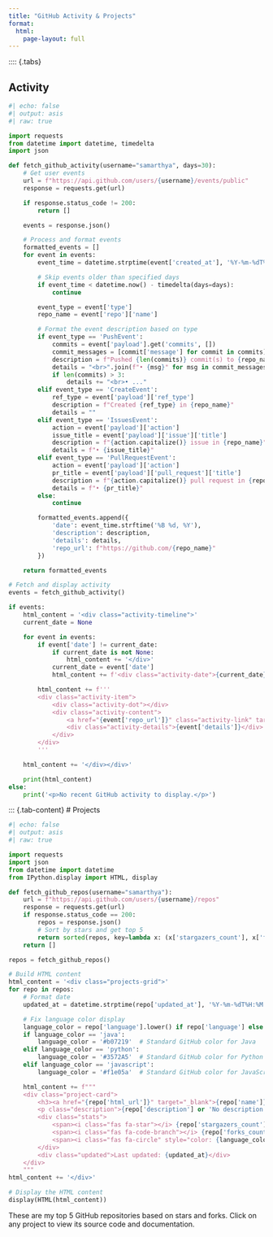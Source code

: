 ---
title: "GitHub Activity & Projects"
format:
  html:
    page-layout: full
---

:::: {.tabs}

::: {.tab-content}
# Activity

```{python}
#| echo: false
#| output: asis
#| raw: true

import requests
from datetime import datetime, timedelta
import json

def fetch_github_activity(username="samarthya", days=30):
    # Get user events
    url = f"https://api.github.com/users/{username}/events/public"
    response = requests.get(url)

    if response.status_code != 200:
        return []

    events = response.json()

    # Process and format events
    formatted_events = []
    for event in events:
        event_time = datetime.strptime(event['created_at'], '%Y-%m-%dT%H:%M:%SZ')

        # Skip events older than specified days
        if event_time < datetime.now() - timedelta(days=days):
            continue

        event_type = event['type']
        repo_name = event['repo']['name']

        # Format the event description based on type
        if event_type == 'PushEvent':
            commits = event['payload'].get('commits', [])
            commit_messages = [commit['message'] for commit in commits]
            description = f"Pushed {len(commits)} commit(s) to {repo_name}"
            details = "<br>".join(f"• {msg}" for msg in commit_messages[:3])
            if len(commits) > 3:
                details += "<br>• ..."
        elif event_type == 'CreateEvent':
            ref_type = event['payload']['ref_type']
            description = f"Created {ref_type} in {repo_name}"
            details = ""
        elif event_type == 'IssuesEvent':
            action = event['payload']['action']
            issue_title = event['payload']['issue']['title']
            description = f"{action.capitalize()} issue in {repo_name}"
            details = f"• {issue_title}"
        elif event_type == 'PullRequestEvent':
            action = event['payload']['action']
            pr_title = event['payload']['pull_request']['title']
            description = f"{action.capitalize()} pull request in {repo_name}"
            details = f"• {pr_title}"
        else:
            continue

        formatted_events.append({
            'date': event_time.strftime('%B %d, %Y'),
            'description': description,
            'details': details,
            'repo_url': f"https://github.com/{repo_name}"
        })

    return formatted_events

# Fetch and display activity
events = fetch_github_activity()

if events:
    html_content = '<div class="activity-timeline">'
    current_date = None

    for event in events:
        if event['date'] != current_date:
            if current_date is not None:
                html_content += '</div>'
            current_date = event['date']
            html_content += f'<div class="activity-date">{current_date}</div><div class="activity-group">'

        html_content += f'''
        <div class="activity-item">
            <div class="activity-dot"></div>
            <div class="activity-content">
                <a href="{event['repo_url']}" class="activity-link" target="_blank">{event['description']}</a>
                <div class="activity-details">{event['details']}</div>
            </div>
        </div>
        '''

    html_content += '</div></div>'

    print(html_content)
else:
    print('<p>No recent GitHub activity to display.</p>')
```

:::

::: {.tab-content}
# Projects

```{python}
#| echo: false
#| output: asis
#| raw: true

import requests
import json
from datetime import datetime
from IPython.display import HTML, display

def fetch_github_repos(username="samarthya"):
    url = f"https://api.github.com/users/{username}/repos"
    response = requests.get(url)
    if response.status_code == 200:
        repos = response.json()
        # Sort by stars and get top 5
        return sorted(repos, key=lambda x: (x['stargazers_count'], x['forks_count']), reverse=True)[:5]
    return []

repos = fetch_github_repos()

# Build HTML content
html_content = '<div class="projects-grid">'
for repo in repos:
    # Format date
    updated_at = datetime.strptime(repo['updated_at'], '%Y-%m-%dT%H:%M:%SZ').strftime('%B %d, %Y')

    # Fix language color display
    language_color = repo['language'].lower() if repo['language'] else '#888'
    if language_color == 'java':
        language_color = '#b07219'  # Standard GitHub color for Java
    elif language_color == 'python':
        language_color = '#3572A5'  # Standard GitHub color for Python
    elif language_color == 'javascript':
        language_color = '#f1e05a'  # Standard GitHub color for JavaScript

    html_content += f"""
    <div class="project-card">
        <h3><a href="{repo['html_url']}" target="_blank">{repo['name']}</a></h3>
        <p class="description">{repo['description'] or 'No description available'}</p>
        <div class="stats">
            <span><i class="fas fa-star"></i> {repo['stargazers_count']}</span>
            <span><i class="fas fa-code-branch"></i> {repo['forks_count']}</span>
            <span><i class="fas fa-circle" style="color: {language_color};"></i> {repo['language'] or 'Unknown'}</span>
        </div>
        <div class="updated">Last updated: {updated_at}</div>
    </div>
    """
html_content += '</div>'

# Display the HTML content
display(HTML(html_content))
```

:::{.callout-note}
These are my top 5 GitHub repositories based on stars and forks. Click on any project to view its source code and documentation.
:::